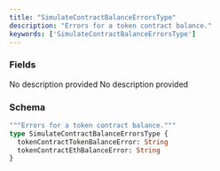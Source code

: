 ```yaml
---
title: "SimulateContractBalanceErrorsType"
description: "Errors for a token contract balance."
keywords: ['SimulateContractBalanceErrorsType']
---
```


### Fields

<ResponseField name="tokenContractTokenBalanceError" type="String">
  No description provided
</ResponseField>

<ResponseField name="tokenContractEthBalanceError" type="String">
  No description provided
</ResponseField>

### Schema


```graphql 
"""Errors for a token contract balance."""
type SimulateContractBalanceErrorsType {
  tokenContractTokenBalanceError: String
  tokenContractEthBalanceError: String
}
```
